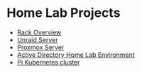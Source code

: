 # Home Lab Projects
* [Rack Overview](/projects/homelab/rack-overview)
* [Unraid Server](/projects/homelab/unraid-server)
* [Proxmox Server](/projects/homelab/proxmox-server)
* [Active Directory Home Lab Environment](/projects/homelab/adlab)
* [Pi Kubernetes cluster](/projects/homelab/pi-kubernetes-cluster)